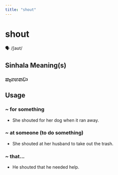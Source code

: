 ```yaml
---
title: "shout"
---
```


# shout

🗣️ /ʃaʊt/

## Sinhala Meaning(s)

### කෑගහනවා

## Usage

### ~ for something

- She shouted for her dog when it ran away.


### ~ at someone (to do something)

- She shouted at her husband to take out the trash.


### ~ that...

- He shouted that he needed help.

